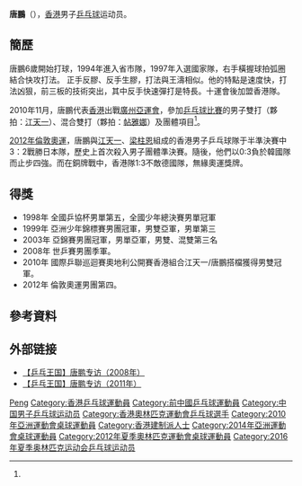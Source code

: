 {{noteTA|G1=Table Tennis}}
{{Infobox 乒乓球
| playername = 唐鵬
| image = Tang Peng WTTC2016.jpeg
| imagesize = 200px
| caption = 
| fullname =
| nicknames =
| nationality ={{CHN-HKG}}
| residence =
| deathdate =
| deathplace =
| playingstyle=
| equipment =
| hrank=[[ITTF|ITTF]]第11名 (2015年5月)<ref>{{cite web |url=http://www.ittf.com/ittf_ranking/world_ranking_per_name.asp?FormName=Search&FormAction=search&s_vName=TANG+Peng&s_Gender=M&Siniors=1&U18=&U21=&U15= |title=World ranking Record for TANG Peng (HKG) |publisher=ITTF |accessdate=2011-05-16 |deadurl=yes |archiveurl=https://web.archive.org/web/20151224184817/http://www.ittf.com/ittf_ranking/world_ranking_per_name.asp?FormName=Search&FormAction=search&s_vName=TANG+PENG&s_Gender=M&Siniors=1&U18=&U21=&U15= |archivedate=2015-12-24 }}{{en}}</ref>
| club = 
| birthdate ={{birth_date_and_age|1981|2|4}}<ref name="廣州亞運">[http://www.gz2010.cn/info/CHN_CHN/ZB/ZBB101A_TT@@@@@@@@@@@@@@@CHN_number=216172.html 2010年廣州亞運會官方網站 乒乓球 - 唐鹏 - 简历]</ref>
| birthplace =
| height = {{height|m=1.76}}<ref name="廣州亞運"/>
| weight = {{weight|kg=73}}<ref name="廣州亞運"/>
| medaltemplates =
{{MedalSport | 男子[[乒乓球|乒乓球]]}}
{{MedalCountry|{{HKG}}}}
{{MedalCompetition|[[世界乒乓球锦标赛|世界乒乓球锦标赛]]}}
{{MedalBronze|[[2008年世界乒乓球團體錦標賽|2008年 廣州]]|男子團體}}
}}
'''唐鵬'''（{{bd|1981年|2月4日|catIdx=TANG唐}}），[[香港|香港]]男子[[乒乓球|乒乓球]]运动员。

== 簡歷 ==
唐鵬6歲開始打球，1994年進入省市隊，1997年入選國家隊，右手橫握球拍弧圈結合快攻打法。 正手反膠、反手生膠，打法與王濤相似。他的特點是速度快，打法凶狠，前三板的技術突出，其中反手快速彈打是特長。十運會後加盟香港隊。 

2010年11月，唐鵬代表[[2010年亞洲運動會中國香港代表團|香港]]出戰[[廣州|廣州]][[2010年亞洲運動會|亞運會]]，參加[[2010年亞洲運動會乒乓球比賽|乒乓球比賽]]的男子雙打（夥拍：[[江天一_(乒乓球運動員)|江天一]]）、混合雙打（夥拍：[[帖雅娜|帖雅娜]]）及團體項目<ref name="廣州亞運"/>。

[[2012年倫敦奧運|2012年倫敦奧運]]，唐鵬與[[江天一_(乒乓球運動員)|江天一]]、[[梁柱恩|梁柱恩]]組成的香港男子乒乓球隊于半準決賽中3：2戰勝日本隊，歷史上首次殺入男子團體準決賽。隨後，他們以0:3負於韓國隊而止步四強。而在銅牌戰中，香港隊1:3不敵德國隊，無緣奧運獎牌。

== 得獎 ==
*1998年 全國乒協杯男單第五，全國少年總決賽男單冠軍
*1999年 亞洲少年錦標賽男團冠軍，男雙亞軍，男單第三
*2003年 亞錦賽男團冠軍，男單亞軍，男雙、混雙第三名
*2008年 世乒賽男團季軍。
*2010年 國際乒聯巡迴賽奧地利公開賽香港組合江天一/唐鵬搭檔獲得男雙冠軍。
*2012年 倫敦奧運男團第四。

== 參考資料 ==
{{Reflist}}

== 外部链接 ==
* [https://web.archive.org/web/20131224124123/http://www.56.com/redian/MjQ1NzI4NA/NTk1NzU4MTg.html 【乒乓王国】唐鹏专访（2008年）]
* [http://www.iqiyi.com/zongyi/20111013/5c751e3359b274a0.html 【乒乓王国】唐鹏专访（2011年）]{{Wayback|url=http://www.iqiyi.com/zongyi/20111013/5c751e3359b274a0.html |date=20200806202504 }}

{{中国乒乓球}}
{{香港乒乓球}}
{{亚洲乒乓球锦标赛男子团体冠军}}
{{全国乒乓球锦标赛男子单打冠军}}

{{Authority control}}
{{DEFAULTSORT:TANG Peng}}
[[Category:唐姓|Peng]]
[[Category:香港乒乓球運動員|Category:香港乒乓球運動員]]
[[Category:前中國乒乓球運動員|Category:前中國乒乓球運動員]]
[[Category:中国男子乒乓球运动员|Category:中国男子乒乓球运动员]]
[[Category:香港奧林匹克運動會乒乓球選手|Category:香港奧林匹克運動會乒乓球選手]]
[[Category:2010年亞洲運動會桌球運動員|Category:2010年亞洲運動會桌球運動員]]
[[Category:香港建制派人士|Category:香港建制派人士]]
[[Category:2014年亞洲運動會桌球運動員|Category:2014年亞洲運動會桌球運動員]]
[[Category:2012年夏季奧林匹克運動會桌球運動員|Category:2012年夏季奧林匹克運動會桌球運動員]]
[[Category:2016年夏季奥林匹克运动会乒乓球运动员|Category:2016年夏季奥林匹克运动会乒乓球运动员]]